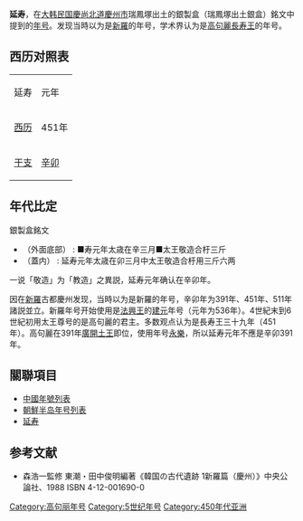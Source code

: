 '''延寿'''，在[[大韩民国|大韩民国]][[慶尚北道|慶尚北道]][[慶州市|慶州市]]瑞鳳塚出土的銀製盒（瑞鳳塚出土銀盒）銘文中提到的[[年号|年号]]。发现当時以为是[[新羅|新羅]]的年号，学术界认为是[[高句麗|高句麗]][[長寿王|長寿王]]的年号。

== 西历对照表 ==
{| class="wikitable" style="background-color:#ffffff;text-align:center"
|- style="background-color:#cccccc;font-weight:bold"
|延寿||元年
|-
|[[西历|西历]]||451年
|-
|[[干支|干支]]||[[辛卯|辛卯]]
|}

== 年代比定 ==
銀製盒銘文
*（外面底部） : ■寿元年太歳在辛三月■太王敬造合杅三斤
*（蓋内） : 延寿元年太歳在卯三月中太王敬造合杅用三斤六两
一说「敬造」为「教造」之異説，延寿元年确认在辛卯年。

因在[[新羅|新羅]]古都慶州发现，当時以为是新羅的年号，辛卯年为391年、451年、511年諸説並立。新羅年号开始使用是[[法興王|法興王]]的[[建元_(新羅法興王)|建元]]年号（元年为536年）。4世紀末到6世紀初用太王尊号的是高句麗的君主。多数观点认为是長寿王三十九年（451年）。高句麗在391年[[廣開土王|廣開土王]]即位，使用年号[[永樂_(高句麗)|永樂]]，所以延寿元年不應是辛卯391年。

== 關聯項目 ==
* [[中國年號列表|中國年號列表]]
* [[朝鮮半岛年号列表|朝鮮半岛年号列表]]
* [[延寿|延寿]]

== 参考文献 ==
*森浩一監修 東潮・田中俊明編著《韓国の古代遺跡 1新羅篇（慶州）》中央公論社、1988 ISBN 4-12-001690-0

{{南北朝年号}}
{{朝鮮半島年號}}

[[Category:高句丽年号|Category:高句丽年号]]
[[Category:5世纪年号|Category:5世纪年号]]
[[Category:450年代亚洲|Category:450年代亚洲]]